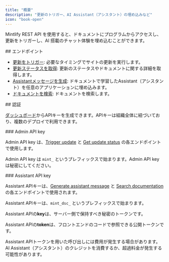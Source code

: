 ```yaml
---
title: "概要"
description: "更新のトリガー、AI Assistant（アシスタント）の埋め込みなど"
icon: "book-open"
---
```


Mintlify REST API を使用すると、ドキュメントにプログラムからアクセスし、更新をトリガーし、AI 搭載のチャット体験を埋め込むことができます。

<div id="endpoints">
  ## エンドポイント
</div>

* [更新をトリガー](/ja/api-reference/update/trigger): 必要なタイミングでサイトの更新を実行します。
* [更新ステータスを取得](/ja/api-reference/update/status): 更新のステータスやドキュメントに関する詳細を取得します。
* [Assistantメッセージを生成](/ja/api-reference/assistant/create-assistant-message): ドキュメントで学習したAssistant（アシスタント）を任意のアプリケーションに埋め込みます。
* [ドキュメントを検索](/ja/api-reference/assistant/search): ドキュメントを検索します。

<div id="authentication">
  ## 認証
</div>

[ダッシュボード](https://dashboard.mintlify.com/settings/organization/api-keys)からAPIキーを生成できます。APIキーは組織全体に紐づいており、複数のデプロイで利用できます。

<div id="admin-api-key">
  ### Admin API key
</div>

Admin API key は、[Trigger update](/ja/api-reference/update/trigger) と [Get update status](/ja/api-reference/update/status) の各エンドポイントで使用します。

Admin API key は `mint_` というプレフィックスで始まります。Admin API key は秘密にしてください。

<div id="assistant-api-key">
  ### Assistant API key
</div>

Assistant APIキーは、[Generate assistant message](/ja/api-reference/assistant/create-assistant-message) と [Search documentation](/ja/api-reference/assistant/search) の各エンドポイントで使用されます。

Assistant APIキーは、`mint_dsc_` というプレフィックスで始まります。

Assistant APIの**key**は、サーバー側で保持すべき秘密のトークンです。

Assistant APIの**token**は、フロントエンドのコードで参照できる公開トークンです。

<Note>
  Assistant APIトークンを用いた呼び出しには費用が発生する場合があります。AI Assistant（アシスタント）のクレジットを消費するか、超過料金が発生する可能性があります。
</Note>